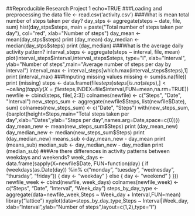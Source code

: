 ##Reproducible Research Project 1
echo=TRUE
###Loading and preprocessing the data
file <- read.csv('activity.csv')
###What is mean total number of steps taken per day?
day_stps <- aggregate(steps ~ date, file, sum)
hist(day_stps$steps, main = paste("Total number of steps taken per day"), col="red", xlab="Number of steps")
day_mean <- mean(day_stps$steps)
print (day_mean)
day_median <- median(day_stps$steps)
print (day_median)
###What is the average daily activity pattern?
interval_steps <- aggregate(steps ~ interval, file, mean)
plot(interval_steps$interval,interval_steps$steps, type="l", xlab="Interval", ylab="Number of steps",main="Average number of steps per day by interval")
interval_max <- interval_steps[which.max(interval_steps$steps),1]
print (interval_max)
###Imputing missing values
missing <- sum(is.na(file))
print (missing)
steps <- data.frame(file$steps)
steps[is.na(steps),] <- ceiling(tapply(X=file$steps,INDEX=file$interval,FUN=mean,na.rm=TRUE))
newfile <- cbind(steps, file[,2:3])
colnames(newfile) <- c("Steps", "Date", "Interval")
new_steps_sum <- aggregate(newfile$Steps, list(newfile$Date), sum)
colnames(new_steps_sum) <- c("Date", "Steps")
with(new_steps_sum, {barplot(height=Steps,main="Total steps taken per day",xlab="Dates",ylab="Steps per day",names.arg=Date,space=c(0))})
day_mean_new <- mean(new_steps_sum$Steps)
print (day_mean_new)
day_median_new <- median(new_steps_sum$Steps)
print (day_median_new)
means_sub <-day_mean_new - day_mean
print (means_sub)
median_sub <- day_median_new - day_median
print (median_sub)
###Are there differences in activity patterns between weekdays and weekends?
week_days <- data.frame(sapply(X=newfile$Date, FUN=function(day) {
  if (weekdays(as.Date(day)) %in% c("monday", "tuesday", "wednesday", "thursday", "friday")) {
    day <- "weekday"
  }
  else {
    day <- "weekend"
  } 
}))
newfile_week <- cbind(newfile, week_days)
colnames(newfile_week) <- c("Steps", "Date", "Interval", "Week_day")
steps_by_day_type <- aggregate(data=newfile_week,Steps ~ Week_day + Interval,FUN=mean)
library("lattice")
xyplot(data=steps_by_day_type,Steps ~ Interval|Week_day, xlab="Interval",ylab="Number of steps",layout=c(1,2),type="l")